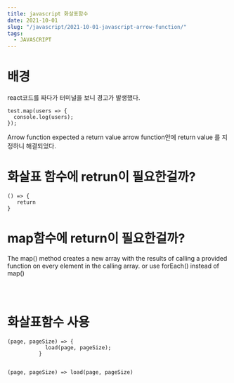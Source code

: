 ```yaml
---
title: javascript 화살표함수
date: 2021-10-01
slug: "/javascript/2021-10-01-javascript-arrow-function/"
tags:
  - JAVASCRIPT
--- 
```



 # 배경
 react코드를 짜다가 터미널을 보니 경고가 발생했다.
 
 ```
test.map(users => {
   console.log(users);
});

```
 Arrow function expected a return value
 arrow function안에  return value 를 지정하니 해결되었다.
 
 # 화살표 함수에 retrun이 필요한걸까?
 ```
() => {
    return 
}
```
 # map함수에 return이 필요한걸까?
 The map() method creates a new array with the results of calling a provided function on every element in the calling array.
  or use forEach() instead of map()
  
 ```



```
# 화살표함수 사용
```
(page, pageSize) => {
            load(page, pageSize);
          }

          
(page, pageSize) => load(page, pageSize)
```
 
